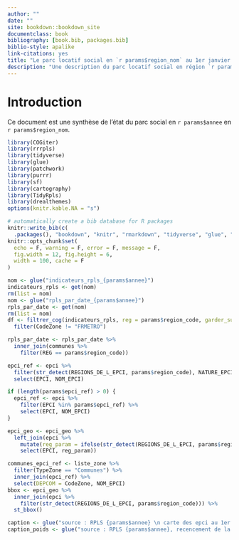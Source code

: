 ```yaml
---
author: ""
date: ""
site: bookdown::bookdown_site
documentclass: book
bibliography: [book.bib, packages.bib]
biblio-style: apalike
link-citations: yes
title: "Le parc locatif social en `r params$region_nom` au 1er janvier `r params$annee`"
description: "Une description du parc locatif social en région `r params$region_nom`"
---
```


# Introduction 

Ce document est une synthèse de l'état du parc social en `r params$annee` en `r params$region_nom`.

```r
library(COGiter)
library(rrrpls)
library(tidyverse)
library(glue)
library(patchwork)
library(purrr)
library(sf)
library(cartography)
library(TidyRpls)
library(drealthemes)
options(knitr.kable.NA = "s")
```


```r
# automatically create a bib database for R packages
knitr::write_bib(c(
  .packages(), "bookdown", "knitr", "rmarkdown", "tidyverse", "glue", "patchwork","purrr", "viridis", "sf", "cartography","drealthemes"), "packages.bib")
knitr::opts_chunk$set(
  echo = F, warning = F, error = F, message = F,
  fig.width = 12, fig.height = 6,
  width = 100, cache = F
)
```


```r
nom <- glue("indicateurs_rpls_{params$annee}")
indicateurs_rpls <- get(nom)
rm(list = nom)
nom <- glue("rpls_par_date_{params$annee}")
rpls_par_date <- get(nom)
rm(list = nom)
df <- filtrer_cog(indicateurs_rpls, reg = params$region_code, garder_supra = ">") %>%
  filter(CodeZone != "FRMETRO")

rpls_par_date <- rpls_par_date %>%
  inner_join(communes %>%
    filter(REG == params$region_code))
```


```r
epci_ref <- epci %>%
  filter(str_detect(REGIONS_DE_L_EPCI, params$region_code), NATURE_EPCI %in% c("ME", "CU")) %>%
  select(EPCI, NOM_EPCI)

if (length(params$epci_ref) > 0) {
  epci_ref <- epci %>%
    filter(EPCI %in% params$epci_ref) %>%
    select(EPCI, NOM_EPCI)
}

epci_geo <- epci_geo %>%
  left_join(epci %>%
    mutate(reg_param = ifelse(str_detect(REGIONS_DE_L_EPCI, params$region_code), 1, 0)) %>%
    select(EPCI, reg_param))

communes_epci_ref <- liste_zone %>%
  filter(TypeZone == "Communes") %>%
  inner_join(epci_ref) %>%
  select(DEPCOM = CodeZone, NOM_EPCI)
bbox <- epci_geo %>%
  inner_join(epci %>%
    filter(str_detect(REGIONS_DE_L_EPCI, params$region_code))) %>%
  st_bbox()
```


```r
caption <- glue("source : RPLS {params$annee} \n carte des epci au 1er janvier 2019")
caption_poids <- glue("source : RPLS {params$annee}, recencement de la population 2016 \n carte des epci au 1er janvier 2019")
```
